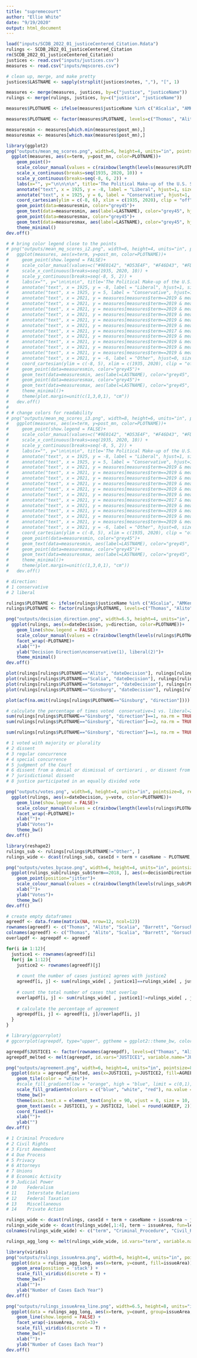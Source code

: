```yaml
---
title: "supremecourt"
author: "Ellie White"
date: "9/19/2020"
output: html_document
---
```


```r
load("inputs/SCDB_2022_01_justiceCentered_Citation.Rdata")
rulings <- SCDB_2022_01_justiceCentered_Citation
rm(SCDB_2022_01_justiceCentered_Citation)
justices <- read.csv("inputs/justices.csv")
measures <- read.csv("inputs/mqscores.csv")

# clean up, merge, and make pretty
justices$LASTNAME <- sapply(strsplit(justices$notes, ","), "[", 1)

measures <- merge(measures, justices, by=c("justice", "justiceName"))
rulings <- merge(rulings, justices, by=c("justice", "justiceName"))
```

```r
measures$PLOTNAME <- ifelse(measures$justiceName %in% c("AScalia", "AMKennedy", "CThomas", "RBGinsburg", "SGBreyer", "JGRoberts", "SAAlito", "SSotomayor", "EKagan", "NMGorsuch", "BMKavanaugh", "ACBarrett"), measures$LASTNAME, "Other")

measures$PLOTNAME <- factor(measures$PLOTNAME, levels=c("Thomas", "Alito", "Scalia", "Barrett", "Gorsuch", "Kavanaugh", "Roberts", "Kennedy", "Kagan", "Breyer","Ginsburg","Sotomayor", "Other"))

measuresmin <- measures[which.min(measures$post_mn),]
measuresmax <- measures[which.max(measures$post_mn),]

library(ggplot2)
png("outputs/mean_mq_scores.png", width=6, height=4, units="in", pointsize=8, res=300)
  ggplot(measures, aes(x=term, y=post_mn, color=PLOTNAME))+
    geom_point()+
    scale_colour_manual(values = c(rainbow(length(levels(measures$PLOTNAME))-1), "grey75"), name = "") +
    scale_x_continuous(breaks=seq(1935, 2020, 10)) +
    scale_y_continuous(breaks=seq(-8, 6, 2)) +
    labs(x="", y="\n\n\n\n", title='The Political Make-up of the U.S. Supreme Court', subtitle = "Given by The Martin-Quinn Score", caption = "Data source: https://mqscores.lsa.umich.edu/measures.php")+
    annotate("text", x = 1925, y = -8, label = "Liberal", hjust=1, size=3) +
    annotate("text", x = 1925, y = 6, label = "Conservative", hjust=1, size=3) +
    coord_cartesian(ylim = c(-8, 6), xlim = c(1935, 2020), clip = "off") +
    geom_point(data=measuresmin, color="grey45")+
    geom_text(data=measuresmin, aes(label=LASTNAME), color="grey45", hjust=0.5, vjust=-0.75, size=3)+
    geom_point(data=measuresmax, color="grey45")+
    geom_text(data=measuresmax, aes(label=LASTNAME), color="grey45", hjust=0.5, vjust=-0.75, size=3)+
    theme_minimal()
dev.off()

# # bring color legend close to the points
# png("outputs/mean_mq_scores_i2.png", width=6, height=4, units="in", pointsize=8, res=300)
#   ggplot(measures, aes(x=term, y=post_mn, color=PLOTNAME))+
#     geom_point(show.legend = FALSE)+ 
#     scale_color_manual(values=c("#9E0142", "#D53E4F", "#F46D43", "#FDAE61", "#FEE08B", "#FFFFBF", "#E6F598", "#ABDDA4", "#66C2A5", "#3288BD", "#5E4FA2", "grey75"), name="") +
#     scale_x_continuous(breaks=seq(1935, 2020, 10)) +
#     scale_y_continuous(breaks=seq(-8, 5, 2)) +
#     labs(x="", y="\n\n\n\n", title='The Political Make-up of the U.S. Supreme Court', subtitle = "Given by The Martin-Quinn Score", caption = "Data source: https://mqscores.lsa.umich.edu/measures.php")+
#     annotate("text", x = 1925, y = -8, label = "Liberal", hjust=1, size=3) +
#     annotate("text", x = 1925, y = 5, label = "Conservative", hjust=1, size=3) +
#     annotate("text", x = 2021, y = measures[measures$term==2019 & measures$PLOTNAME=="Thomas", "post_mn"], label = "Thomas", hjust=0, size=3, color="#9E0142") +
#     annotate("text", x = 2021, y = measures[measures$term==2019 & measures$PLOTNAME=="Alito", "post_mn"], label = "Alito", hjust=0, size=3, color="#D53E4F") +
#     annotate("text", x = 2021, y = measures[measures$term==2019 & measures$PLOTNAME=="Scalia", "post_mn"], label = "Scalia", hjust=0, size=3, color="#F46D43") +
#     annotate("text", x = 2021, y = measures[measures$term==2019 & measures$PLOTNAME=="Gorsuch", "post_mn"], label = "Gorsuch", hjust=0, size=3, color="#FDAE61") +
#     annotate("text", x = 2021, y = measures[measures$term==2019 & measures$PLOTNAME=="Kavanaugh", "post_mn"], label = "Kavanaugh", hjust=0, size=3, color="#FEE08B") +
#     annotate("text", x = 2021, y = measures[measures$term==2019 & measures$PLOTNAME=="Roberts", "post_mn"], label = "Roberts", hjust=0, size=3, color="#FFFFBF") +
#     annotate("text", x = 2021, y = measures[measures$term==2017 & measures$PLOTNAME=="Kennedy", "post_mn"], label = "Kennedy", hjust=0, size=3, color="#E6F598") +
#     annotate("text", x = 2021, y = measures[measures$term==2019 & measures$PLOTNAME=="Kagan", "post_mn"], label = "Kagan", hjust=0, size=3, color="#ABDDA4") +
#     annotate("text", x = 2021, y = measures[measures$term==2019 & measures$PLOTNAME=="Breyer", "post_mn"], label = "Breyer", hjust=0, size=3, color="#66C2A5") +
#     annotate("text", x = 2021, y = measures[measures$term==2019 & measures$PLOTNAME=="Ginsburg", "post_mn"], label = "Ginsburg", hjust=0, size=3, color="#3288BD") +
#     annotate("text", x = 2021, y = measures[measures$term==2019 & measures$PLOTNAME=="Sotomayor", "post_mn"], label = "Sotomayor", hjust=0, size=3, color="#5E4FA2") +
#     annotate("text", x = 2021, y = -6, label = "Other", hjust=0, size=3, color="grey75") +
#     coord_cartesian(ylim = c(-8, 5), xlim = c(1935, 2020), clip = "off") +
#     geom_point(data=measuresmin, color="grey45")+
#     geom_text(data=measuresmin, aes(label=LASTNAME), color="grey45", hjust=0.5, vjust=-0.75, size=3)+
#     geom_point(data=measuresmax, color="grey45")+
#     geom_text(data=measuresmax, aes(label=LASTNAME), color="grey45", hjust=0.5, vjust=-0.75, size=3)+
#     theme_minimal()+
#     theme(plot.margin=unit(c(1,3,0,1), "cm"))
#   dev.off()
# 
# # change colors for readability
# png("outputs/mean_mq_scores_i3.png", width=8, height=6, units="in", pointsize=8, res=300)
#   ggplot(measures, aes(x=term, y=post_mn, color=PLOTNAME))+
#     geom_point(show.legend = FALSE)+ 
#     scale_color_manual(values=c("#9E0142", "#D53E4F", "#F46D43", "#FDAE61", "#FEE08B", "#FFFFBF", "#E6F598", "#ABDDA4", "#66C2A5", "#3288BD", "#5E4FA2", "grey75"), name="") +
#     scale_x_continuous(breaks=seq(1935, 2020, 10)) +
#     scale_y_continuous(breaks=seq(-8, 5, 2)) +
#     labs(x="", y="\n\n\n\n", title='The Political Make-up of the U.S. Supreme Court', subtitle = "Given by The Martin-Quinn Score", caption = "Data source: https://mqscores.lsa.umich.edu/measures.php")+
#     annotate("text", x = 1925, y = -8, label = "Liberal", hjust=1, size=3) +
#     annotate("text", x = 1925, y = 5, label = "Conservative", hjust=1, size=3) +
#     annotate("text", x = 2021, y = measures[measures$term==2019 & measures$PLOTNAME=="Thomas", "post_mn"], label = "Thomas", hjust=0, size=3, color="#9E0142") +
#     annotate("text", x = 2021, y = measures[measures$term==2019 & measures$PLOTNAME=="Alito", "post_mn"], label = "Alito", hjust=0, size=3, color="#D53E4F") +
#     annotate("text", x = 2021, y = measures[measures$term==2019 & measures$PLOTNAME=="Scalia", "post_mn"], label = "Scalia", hjust=0, size=3, color="#F46D43") +
#     annotate("text", x = 2021, y = measures[measures$term==2019 & measures$PLOTNAME=="Gorsuch", "post_mn"], label = "Gorsuch", hjust=0, size=3, color="#FDAE61") +
#     annotate("text", x = 2021, y = measures[measures$term==2019 & measures$PLOTNAME=="Kavanaugh", "post_mn"], label = "Kavanaugh", hjust=0, size=3, color="#FEE08B") +
#     annotate("text", x = 2021, y = measures[measures$term==2019 & measures$PLOTNAME=="Roberts", "post_mn"], label = "Roberts", hjust=0, size=3, color="#FFFFBF") +
#     annotate("text", x = 2021, y = measures[measures$term==2017 & measures$PLOTNAME=="Kennedy", "post_mn"], label = "Kennedy", hjust=0, size=3, color="#E6F598") +
#     annotate("text", x = 2021, y = measures[measures$term==2019 & measures$PLOTNAME=="Kagan", "post_mn"], label = "Kagan", hjust=0, size=3, color="#ABDDA4") +
#     annotate("text", x = 2021, y = measures[measures$term==2019 & measures$PLOTNAME=="Breyer", "post_mn"], label = "Breyer", hjust=0, size=3, color="#66C2A5") +
#     annotate("text", x = 2021, y = measures[measures$term==2019 & measures$PLOTNAME=="Ginsburg", "post_mn"], label = "Ginsburg", hjust=0, size=3, color="#3288BD") +
#     annotate("text", x = 2021, y = measures[measures$term==2019 & measures$PLOTNAME=="Sotomayor", "post_mn"], label = "Sotomayor", hjust=0, size=3, color="#5E4FA2") +
#     annotate("text", x = 2021, y = -6, label = "Other", hjust=0, size=3, color="grey75") +
#     coord_cartesian(ylim = c(-8, 5), xlim = c(1935, 2020), clip = "off") +
#     geom_point(data=measuresmin, color="grey45")+
#     geom_text(data=measuresmin, aes(label=LASTNAME), color="grey45", hjust=0.5, vjust=-0.75, size=3)+
#     geom_point(data=measuresmax, color="grey45")+
#     geom_text(data=measuresmax, aes(label=LASTNAME), color="grey45", hjust=0.5, vjust=-0.75, size=3)+
#     theme_minimal()+
#     theme(plot.margin=unit(c(1,3,0,1), "cm"))
#   dev.off()  
```

```r
# direction: 
# 1	conservative
# 2	liberal

rulings$PLOTNAME <- ifelse(rulings$justiceName %in% c("AScalia", "AMKennedy", "CThomas", "RBGinsburg", "SGBreyer", "JGRoberts", "SAAlito", "SSotomayor", "EKagan", "NMGorsuch", "BMKavanaugh", "ACBarrett"), rulings$LASTNAME, "Other")
rulings$PLOTNAME <- factor(rulings$PLOTNAME, levels=c("Thomas", "Alito", "Scalia", "Barrett", "Gorsuch", "Kavanaugh", "Roberts", "Kennedy", "Kagan", "Breyer","Ginsburg","Sotomayor", "Other"))

png("outputs/decision_direction.png", width=6.5, height=4, units="in", pointsize=8, res=300)
  ggplot(rulings, aes(x=dateDecision, y=direction, color=PLOTNAME))+
    geom_line(show.legend = FALSE)+
    scale_colour_manual(values = c(rainbow(length(levels(rulings$PLOTNAME))-1), "grey75"), name = "") +
    facet_wrap(~PLOTNAME)+
    xlab("")+
    ylab("Decision Direction\nconservative(1), liberal(2)")+
    theme_minimal()
dev.off()

plot(rulings[rulings$PLOTNAME=="Alito", "dateDecision"], rulings[rulings$PLOTNAME=="Alito", "direction"])
plot(rulings[rulings$PLOTNAME=="Scalia", "dateDecision"], rulings[rulings$PLOTNAME=="Scalia", "direction"])
plot(rulings[rulings$PLOTNAME=="Sotomayor", "dateDecision"], rulings[rulings$PLOTNAME=="Sotomayor", "direction"])
plot(rulings[rulings$PLOTNAME=="Ginsburg", "dateDecision"], rulings[rulings$PLOTNAME=="Ginsburg", "direction"])

plot(acf(na.omit(rulings[rulings$PLOTNAME=="Ginsburg", "direction"])))

# calculate the percentage of times voted  conservative=1 vs. liberal=2 
sum(rulings[rulings$PLOTNAME=="Ginsburg", "direction"]==1, na.rm = TRUE)
sum(rulings[rulings$PLOTNAME=="Ginsburg", "direction"]==2, na.rm = TRUE)

sum(rulings[rulings$PLOTNAME=="Ginsburg", "direction"]==1, na.rm = TRUE) + sum(rulings[rulings$PLOTNAME=="Ginsburg", "direction"]==2, na.rm = TRUE)
```

```r
# 1	voted with majority or plurality
# 2	dissent
# 3	regular concurrence
# 4	special concurrence
# 5	judgment of the Court
# 6	dissent from a denial or dismissal of certiorari , or dissent from summary affirmation of an appeal
# 7	jurisdictional dissent
# 8	justice participated in an equally divided vote

png("outputs/votes.png", width=6, height=4, units="in", pointsize=8, res=300)
  ggplot(rulings, aes(x=dateDecision, y=vote, color=PLOTNAME))+
    geom_line(show.legend = FALSE)+
    scale_colour_manual(values = c(rainbow(length(levels(rulings$PLOTNAME))-1), "grey75"), name = "") +
    facet_wrap(~PLOTNAME)+
    xlab("")+
    ylab("Votes")+
    theme_bw()
dev.off()

library(reshape2)
rulings_sub <- rulings[rulings$PLOTNAME!="Other", ]
rulings_wide <- dcast(rulings_sub, caseId + term + caseName ~ PLOTNAME, value.var="vote")

png("outputs/votes_bycase.png", width=6, height=4, units="in", pointsize=8, res=300)
  ggplot(rulings_sub[rulings_sub$term==2018, ], aes(x=decisionDirection, y=caseId, color=PLOTNAME))+
    geom_point(position="jitter")+
    scale_colour_manual(values = c(rainbow(length(levels(rulings_sub$PLOTNAME))-1), "grey75"), name = "")+
    xlab("")+
    ylab("Votes")+
    theme_bw()
dev.off()
```

```r
# create empty dataframes
agreedf <- data.frame(matrix(NA, nrow=12, ncol=12))
rownames(agreedf) <- c("Thomas", "Alito", "Scalia", "Barrett", "Gorsuch", "Kavanaugh", "Roberts", "Kennedy", "Kagan", "Breyer","Ginsburg","Sotomayor")
colnames(agreedf) <- c("Thomas", "Alito", "Scalia", "Barrett", "Gorsuch", "Kavanaugh", "Roberts", "Kennedy", "Kagan", "Breyer","Ginsburg","Sotomayor")
overlapdf <- agreepdf <- agreedf

for(i in 1:12){
  justice1 <- rownames(agreedf)[i]
  for(j in 1:12){
    justice2 <- rownames(agreedf)[j]
    
    # count the number of cases justice1 agrees with justice2
    agreedf[i, j] <- sum(rulings_wide[ , justice1]==rulings_wide[ , justice2], na.rm = TRUE)
    
    # count the total number of cases that overlap
    overlapdf[i, j] <- sum(rulings_wide[ , justice1]!=rulings_wide[ , justice2], na.rm = TRUE) + sum(rulings_wide[ , justice1]==rulings_wide[ , justice2], na.rm = TRUE)
    
    # calculate the percentage of agreement 
    agreepdf[i, j] <- agreedf[i, j]/overlapdf[i, j]
  }
}

# library(ggcorrplot)
# ggcorrplot(agreepdf, type="upper", ggtheme = ggplot2::theme_bw, colors=c("blue", "white", "red"))

agreepdf$JUSTICE1 <- factor(rownames(agreepdf), levels=c("Thomas", "Alito", "Scalia", "Barrett", "Gorsuch", "Kavanaugh", "Roberts", "Kennedy", "Kagan", "Breyer","Ginsburg","Sotomayor"))
agreepdf_melted <- melt(agreepdf, id.vars="JUSTICE1", variable.name="JUSTICE2", value.name="AGREEP")

png("outputs/agreement.png", width=6, height=4, units="in", pointsize=8, res=300)
  ggplot(data = agreepdf_melted, aes(x=JUSTICE1, y=JUSTICE2, fill=AGREEP, label=AGREEP))+
    geom_tile(color = "white")+
    #scale_fill_gradient(low = "orange", high = "blue", limit = c(0,1), space = "Lab", name="Agreement(%)") +
    scale_fill_gradientn(colors = c("blue", "white", "red"), na.value = NA, limit = c(0,1), space = "Lab", name="Agreement")+
    theme_bw()+ 
    theme(axis.text.x = element_text(angle = 90, vjust = 0, size = 10, hjust = 1))+
    geom_text(aes(x = JUSTICE1, y = JUSTICE2, label = round(AGREEP, 2)), size=2) +
    coord_fixed()+
    xlab("")+
    ylab("")
dev.off()
```

```r
# 1	Criminal Procedure
# 2	Civil Rights
# 3	First Amendment
# 4	Due Process
# 5	Privacy
# 6	Attorneys
# 7	Unions
# 8	Economic Activity
# 9	Judicial Power
# 10	Federalism
# 11	Interstate Relations
# 12	Federal Taxation
# 13	Miscellaneous
# 14	Private Action

rulings_wide <- dcast(rulings, caseId + term + caseName + issueArea ~ justiceName, value.var="vote")
rulings_wide_wide <- dcast(rulings_wide[,1:4], term ~ issueArea, fun=length)
colnames(rulings_wide_wide) <- c("term", "Criminal_Procedure", "Civil_Rights", "First_Amendment", "Due_Process", "Privacy", "Attorneys", "Unions", "Economic_Activity", "Judicial_Power", "Federalism", "Interstate_Relations", "Federal_Taxation", "Miscellaneous", "Private_Action", "Value_NA")

rulings_agg_long <- melt(rulings_wide_wide, id.vars="term", variable.name="issueArea", value.name="count")

library(viridis)
png("outputs/rulings_issueArea.png", width=6, height=4, units="in", pointsize=8, res=300)
  ggplot(data = rulings_agg_long, aes(x=term, y=count, fill=issueArea))+
    geom_area(position = 'stack') +
    scale_fill_viridis(discrete = T) +
    theme_bw()+ 
    xlab("")+
    ylab("Number of Cases Each Year")
dev.off()

png("outputs/rulings_issueArea_line.png", width=6.5, height=8, units="in", pointsize=8, res=300)
  ggplot(data = rulings_agg_long, aes(x=term, y=count, group=issueArea, color=issueArea))+
    geom_line(show.legend = FALSE) +
    facet_wrap(~issueArea, ncol=3)+
    scale_fill_viridis(discrete = T) +
    theme_bw()+ 
    xlab("")+
    ylab("Number of Cases Each Year")
dev.off()
```





